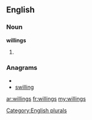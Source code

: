 ==English==

===Noun===
'''willings'''

# {{plural of|[[willing]]}}

===Anagrams===
* {{alphagram|giillnsw}}
* [[swilling#English|swilling]]

[[Category:English plurals]]

[[ar:willings]]
[[fr:willings]]
[[my:willings]]